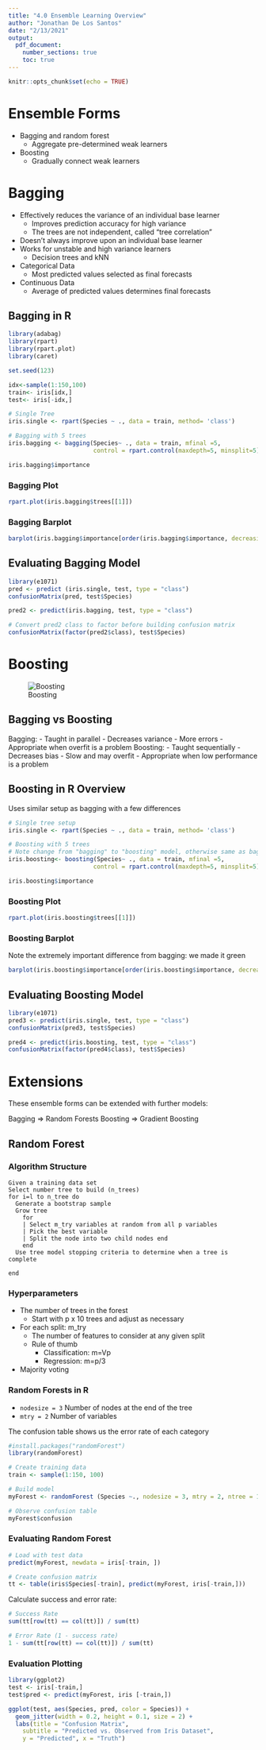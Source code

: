 ```yaml
---
title: "4.0 Ensemble Learning Overview"
author: "Jonathan De Los Santos"
date: "2/13/2021"
output:
  pdf_document:
    number_sections: true
    toc: true
---
```


```r
knitr::opts_chunk$set(echo = TRUE)
```

# Ensemble Forms
- Bagging and random forest
  - Aggregate pre-determined weak learners
- Boosting
  - Gradually connect weak learners
  
# Bagging
- Effectively reduces the variance of an individual base learner
  - Improves prediction accuracy for high variance
  - The trees are not independent, called "tree correlation" 
- Doesn’t always improve upon an individual base learner
- Works for unstable and high variance learners
  - Decision trees and kNN
- Categorical Data
  - Most predicted values selected as final forecasts
- Continuous Data
  - Average of predicted values determines final forecasts
  
## Bagging in R

```r
library(adabag)
library(rpart)
library(rpart.plot)
library(caret)

set.seed(123)
```

```r

idx<-sample(1:150,100)
train<- iris[idx,]
test<- iris[-idx,]

# Single Tree
iris.single <- rpart(Species ~ ., data = train, method= 'class')

# Bagging with 5 trees
iris.bagging <- bagging(Species~ ., data = train, mfinal =5,
                        control = rpart.control(maxdepth=5, minsplit=5))

iris.bagging$importance
```

### Bagging Plot
```r
rpart.plot(iris.bagging$trees[[1]])
```

### Bagging Barplot
```r
barplot(iris.bagging$importance[order(iris.bagging$importance, decreasing = TRUE)], ylim = c(0, 100), main = "Variable Relative Importance", col = "blue")
```
## Evaluating Bagging Model

```r
library(e1071)
pred <- predict (iris.single, test, type = "class")
confusionMatrix(pred, test$Species)
```


```r
pred2 <- predict(iris.bagging, test, type = "class")

# Convert pred2 class to factor before building confusion matrix
confusionMatrix(factor(pred2$class), test$Species)
```

# Boosting
![Boosting]("Images/3-2.1 Boosting Overview.jpg")

## Bagging vs Boosting
Bagging:
- Taught in parallel
- Decreases variance
- More errors
- Appropriate when overfit is a problem
Boosting:
- Taught sequentially
- Decreases bias
- Slow and may overfit
- Appropriate when low performance is a problem

## Boosting in R Overview
Uses similar setup as bagging with a few differences

```r
# Single tree setup
iris.single <- rpart(Species ~ ., data = train, method= 'class')

# Boosting with 5 trees
# Note change from "bagging" to "boosting" model, otherwise same as bagging
iris.boosting<- boosting(Species~ ., data = train, mfinal =5,
                        control = rpart.control(maxdepth=5, minsplit=5))

iris.boosting$importance
```

### Boosting Plot

```r
rpart.plot(iris.boosting$trees[[1]])
```


### Boosting Barplot
Note the extremely important difference from bagging: we made it green

```r
barplot(iris.boosting$importance[order(iris.boosting$importance, decreasing = TRUE)], ylim = c(0, 100), main = "Variable Relative Importance", col = "green")
```

## Evaluating Boosting Model

```r
library(e1071)
pred3 <- predict(iris.single, test, type = "class")
confusionMatrix(pred3, test$Species)
```

```r
pred4 <- predict(iris.boosting, test, type = "class")
confusionMatrix(factor(pred4$class), test$Species)
```

# Extensions
These ensemble forms can be extended with further models:

Bagging $\Rightarrow$ Random Forests
Boosting $\Rightarrow$ Gradient Boosting

## Random Forest
### Algorithm Structure
```
Given a training data set
Select number tree to build (n_trees)
for i=l to n_tree do
  Generate a bootstrap sample
  Grow tree
    for
    | Select m_try variables at random from all p variables
    | Pick the best variable
    | Split the node into two child nodes end
    end
  Use tree model stopping criteria to determine when a tree is complete

end
```
### Hyperparameters
- The number of trees in the forest
  - Start with p x 10 trees and adjust as necessary
- For each split: m_try
  - The number of features to consider at any given split
  - Rule of thumb
    - Classification: m=Vp
    - Regression: m=p/3
- Majority voting

### Random Forests in R
- `nodesize = 3` Number of nodes at the end of the tree
- `mtry = 2` Number of variables

The confusion table shows us the error rate of each category

```r
#install.packages("randomForest")
library(randomForest)

# Create training data
train <- sample(1:150, 100)

# Build model
myForest <- randomForest (Species ~., nodesize = 3, mtry = 2, ntree = 15, data = iris)

# Observe confusion table 
myForest$confusion
```

### Evaluating Random Forest

```r
# Load with test data 
predict(myForest, newdata = iris[-train, ])

# Create confusion matrix
tt <- table(iris$Species[-train], predict(myForest, iris[-train,]))
```

Calculate success and error rate:

```r
# Success Rate
sum(tt[row(tt) == col(tt)]) / sum(tt)

# Error Rate (1 - success rate)
1 - sum(tt[row(tt) == col(tt)]) / sum(tt)
```

### Evaluation Plotting

```r
library(ggplot2)
test <- iris[-train,]
test$pred <- predict(myForest, iris [-train,])

ggplot(test, aes(Species, pred, color = Species)) + 
  geom_jitter(width = 0.2, height = 0.1, size = 2) + 
  labs(title = "Confusion Matrix",
    subtitle = "Predicted vs. Observed from Iris Dataset",
    y = "Predicted", x = "Truth")
```

